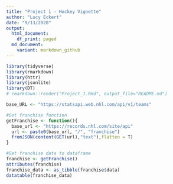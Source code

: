 ```yaml
---
title: "Project 1 - Hockey Vignette"
author: "Lucy Eckert"
date: "9/13/2020"
output:
  html_document:
    df_print: paged
  md_document:
    variant: markdown_github
---
```


```r

library(tidyverse)
library(rmarkdown)
library(httr) 
library(jsonlite)
library(DT)
# rmarkdown::render("Project_1.Rmd", output_file="README.md")
```

```r
base_URL <- "https://statsapi.web.nhl.com/api/v1/teams"
```

```r
#Get franchise function
getFranchise <- function(){
  base_url <- "https://records.nhl.com/site/api"
  url <- paste0(base_url, "/", "franchise")
  fromJSON(content(GET(url),"text"),flatten = T)
}

#Get franchise data to dataframe 
franchise <- getFranchise()
attributes(franchise)
franchise_data <- as_tibble(franchise$data)
datatable(franchise_data)
```

